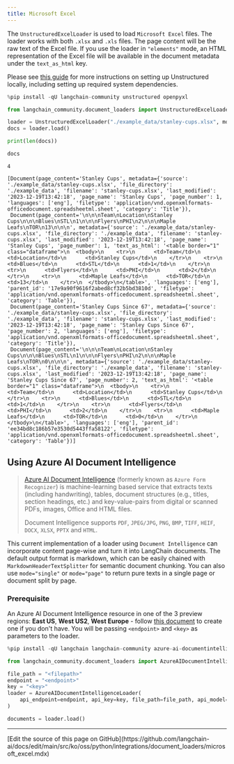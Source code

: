 ```yaml
---
title: Microsoft Excel
---
```


The `UnstructuredExcelLoader` is used to load `Microsoft Excel` files. The loader works with both `.xlsx` and `.xls` files. The page content will be the raw text of the Excel file. If you use the loader in `"elements"` mode, an HTML representation of the Excel file will be available in the document metadata under the `text_as_html` key.

Please see [this guide](/oss/python/integrations/providers/unstructured/) for more instructions on setting up Unstructured locally, including setting up required system dependencies.

```python
%pip install -qU langchain-community unstructured openpyxl
```

```python
from langchain_community.document_loaders import UnstructuredExcelLoader

loader = UnstructuredExcelLoader("./example_data/stanley-cups.xlsx", mode="elements")
docs = loader.load()

print(len(docs))

docs
```

```output
4
```

```output
[Document(page_content='Stanley Cups', metadata={'source': './example_data/stanley-cups.xlsx', 'file_directory': './example_data', 'filename': 'stanley-cups.xlsx', 'last_modified': '2023-12-19T13:42:18', 'page_name': 'Stanley Cups', 'page_number': 1, 'languages': ['eng'], 'filetype': 'application/vnd.openxmlformats-officedocument.spreadsheetml.sheet', 'category': 'Title'}),
 Document(page_content='\n\n\nTeam\nLocation\nStanley Cups\n\n\nBlues\nSTL\n1\n\n\nFlyers\nPHI\n2\n\n\nMaple Leafs\nTOR\n13\n\n\n', metadata={'source': './example_data/stanley-cups.xlsx', 'file_directory': './example_data', 'filename': 'stanley-cups.xlsx', 'last_modified': '2023-12-19T13:42:18', 'page_name': 'Stanley Cups', 'page_number': 1, 'text_as_html': '<table border="1" class="dataframe">\n  <tbody>\n    <tr>\n      <td>Team</td>\n      <td>Location</td>\n      <td>Stanley Cups</td>\n    </tr>\n    <tr>\n      <td>Blues</td>\n      <td>STL</td>\n      <td>1</td>\n    </tr>\n    <tr>\n      <td>Flyers</td>\n      <td>PHI</td>\n      <td>2</td>\n    </tr>\n    <tr>\n      <td>Maple Leafs</td>\n      <td>TOR</td>\n      <td>13</td>\n    </tr>\n  </tbody>\n</table>', 'languages': ['eng'], 'parent_id': '17e9a90f9616f2abed8cf32b5bd3810d', 'filetype': 'application/vnd.openxmlformats-officedocument.spreadsheetml.sheet', 'category': 'Table'}),
 Document(page_content='Stanley Cups Since 67', metadata={'source': './example_data/stanley-cups.xlsx', 'file_directory': './example_data', 'filename': 'stanley-cups.xlsx', 'last_modified': '2023-12-19T13:42:18', 'page_name': 'Stanley Cups Since 67', 'page_number': 2, 'languages': ['eng'], 'filetype': 'application/vnd.openxmlformats-officedocument.spreadsheetml.sheet', 'category': 'Title'}),
 Document(page_content='\n\n\nTeam\nLocation\nStanley Cups\n\n\nBlues\nSTL\n1\n\n\nFlyers\nPHI\n2\n\n\nMaple Leafs\nTOR\n0\n\n\n', metadata={'source': './example_data/stanley-cups.xlsx', 'file_directory': './example_data', 'filename': 'stanley-cups.xlsx', 'last_modified': '2023-12-19T13:42:18', 'page_name': 'Stanley Cups Since 67', 'page_number': 2, 'text_as_html': '<table border="1" class="dataframe">\n  <tbody>\n    <tr>\n      <td>Team</td>\n      <td>Location</td>\n      <td>Stanley Cups</td>\n    </tr>\n    <tr>\n      <td>Blues</td>\n      <td>STL</td>\n      <td>1</td>\n    </tr>\n    <tr>\n      <td>Flyers</td>\n      <td>PHI</td>\n      <td>2</td>\n    </tr>\n    <tr>\n      <td>Maple Leafs</td>\n      <td>TOR</td>\n      <td>0</td>\n    </tr>\n  </tbody>\n</table>', 'languages': ['eng'], 'parent_id': 'ee34bd8c186b57e3530d5443ffa58122', 'filetype': 'application/vnd.openxmlformats-officedocument.spreadsheetml.sheet', 'category': 'Table'})]
```

## Using Azure AI Document Intelligence

>[Azure AI Document Intelligence](https://aka.ms/doc-intelligence) (formerly known as `Azure Form Recognizer`) is machine-learning
>based service that extracts texts (including handwriting), tables, document structures (e.g., titles, section headings, etc.) and key-value-pairs from
>digital or scanned PDFs, images, Office and HTML files.
>
>Document Intelligence supports `PDF`, `JPEG/JPG`, `PNG`, `BMP`, `TIFF`, `HEIF`, `DOCX`, `XLSX`, `PPTX` and `HTML`.

This current implementation of a loader using `Document Intelligence` can incorporate content page-wise and turn it into LangChain documents. The default output format is markdown, which can be easily chained with `MarkdownHeaderTextSplitter` for semantic document chunking. You can also use `mode="single"` or `mode="page"` to return pure texts in a single page or document split by page.

### Prerequisite

An Azure AI Document Intelligence resource in one of the 3 preview regions: **East US**, **West US2**, **West Europe** - follow [this document](https://learn.microsoft.com/azure/ai-services/document-intelligence/create-document-intelligence-resource?view=doc-intel-4.0.0) to create one if you don't have. You will be passing `<endpoint>` and `<key>` as parameters to the loader.

```python
%pip install -qU langchain langchain-community azure-ai-documentintelligence
```

```python
from langchain_community.document_loaders import AzureAIDocumentIntelligenceLoader

file_path = "<filepath>"
endpoint = "<endpoint>"
key = "<key>"
loader = AzureAIDocumentIntelligenceLoader(
    api_endpoint=endpoint, api_key=key, file_path=file_path, api_model="prebuilt-layout"
)

documents = loader.load()
```

---

<Callout icon="pen-to-square" iconType="regular">
  [Edit the source of this page on GitHub](https://github.com/langchain-ai/docs/edit/main/src/ko/oss/python/integrations/document_loaders/microsoft_excel.mdx)
</Callout>
